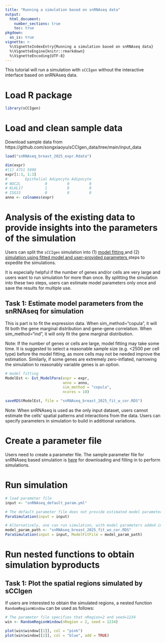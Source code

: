 ```yaml
---
title: "Running a simulation based on snRNAseq data"
output: 
  html_document:
    number_sections: true
    toc: true
pkgdown:
  as_is: true
vignette: >
  %\VignetteIndexEntry{Running a simulation based on snRNAseq data}
  %\VignetteEngine{knitr::rmarkdown}
  %\VignetteEncoding{UTF-8}
---
```


This tutorial will run a simulation with `sCCIgen` without the interactive interface based on snRNAseq data. 


# Load R package 

```r
library(sCCIgen)
```

# Load and clean sample data 

Download sample data from https://github.com/songxiaoyu/sCCIgen_data/tree/main/input_data

```r
load("snRNAseq_breast_2025_expr.Rdata")

dim(expr)
#[1] 4751 5990
expr[1:3, 1:3]
#        Epithelial Adipocyte Adipocyte
# NOC2L           0         0         0
# KLHL17          1         0         0
# ISG15           0         0         0
anno <- colnames(expr)

```

# Analysis of the existing data to provide insights into the parameters of the simulation

Users can split the `sCCIgen` simulation into (1) <u> model fitting </u> and (2) <u> simulation using fitted model and user-provided parameters </u> steps to expedite the simulations. 

It is especially helpful if the number of genes and/or cells are very large and users want to run simulation for more than once. By splitting the simulation into these two steps, users can estimate model parameters only once and save the results for multiple use. 

## Task 1: Estimate model parameters from the snRNAseq for simulation

This is part is to fit the expression data. When sim_method="copula", it will fit both the gene marginal distribution and gene-gene correlation. When sim_method="ind", it will only fit the gene marginal distribution. 

Note: If the number of genes or cells are large, model fitting may take some time. It is suggested to select a reasonable sample size (e.g. <2500 per cell type) before the model fitting, as more cells may not be needed improve the estimation. Similarly, if some genes are extremely zero-inflated, narrowing the simulation to reasonably variable genes is an option. 


```r
# model fitting
ModelEst <- Est_ModelPara(expr = expr, 
                          anno = anno, 
                          sim_method = "copula", 
                          ncores = 10)

saveRDS(ModelEst, file = "snRNAseq_breast_2025_fit_w_cor.RDS")
```


Note: When snRNAseq is used as the only input dataset, users cannot estimate the cells' spatial patterns and interactions from the data. Users can specify parameters in simulation to build in additional variations. 


# Create a parameter file

Users need to create a parameter file. The sample parameter file for snRNAseq based simulation is [here](https://github.com/songxiaoyu/sCCIgen_data/tree/main/sample_parameter_file) for downloading and filling in to perform simulations. 


# Run simulation

```r
# load parameter file
input <- "snRNAseq_default_param.yml"

# The default parameter file does not provide estimated model parameters. One can run below for simulation
ParaSimulation(input = input)

# Alternatively, one can run simulation, with model parameters added in with ModelFitFile (optional for speed).
model_param_path <- "snRNAseq_breast_2025_fit_wo_cor.RDS"
ParaSimulation(input = input, ModelFitFile = model_param_path)

```

# Run nested functions to obtain simulation byproducts

## Task 1: Plot the spatial regions simulated by sCCIgen

If users are interested to obtain the simulated regions, a nested function `RandomRegionWindow` can be used as follows:

```r
# The parameter file specifies that nRegion=2 and seed=1234
win <- RandomRegionWindow(nRegion = 2, seed = 1234)

plot(win$window[[1]], col = "pink")
plot(win$window[[2]], col = "blue", add = TRUE)
```
